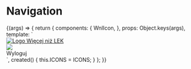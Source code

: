 

<Meta title='organisms/Navigation' />

# Navigation

<Story name='checkout'>
    {(args) => {
        return {
            components: {
                WnlIcon,
            },
            props: Object.keys(args),
            template: `<nav class="o-navigation">
                <a class="o-navigation__item" href="https://wiecejnizlek.pl">
                    <img src="https://lek.wiecejnizlek.pl/images/lek/logo.svg" alt="Logo Więcej niż LEK" class="o-navigation__logo">
                </a>
                <div class="o-navigation__right -stormGray">
                    <wnl-icon touchable :icon="ICONS.SHOPPING_CART" class="-o-navigation__item" id="cartIcon" />
                    <div class="o-navigation__item o-dropdown" id="accountDropdown">
                        <div class="o-dropdown__trigger o-navigation__avatar" id="accountDropdownTrigger">
                            <img src="https://wnl-platform-production-storage.s3.eu-central-1.amazonaws.com/public/avatars/VLpl2r5hGWQ48x3oSEq1RpkRcYCvJsxJ.png" class="a-avatar">
                        </div>
                        <div class="o-dropdown__menu -shadowLarge">
                            <span class="o-dropdown__item logout-link">Wyloguj</span>
                        </div>
                    </div>
                </div>
            </nav>`,
            created() {
                this.ICONS = ICONS;
            }
        };
    }}
</Story>
